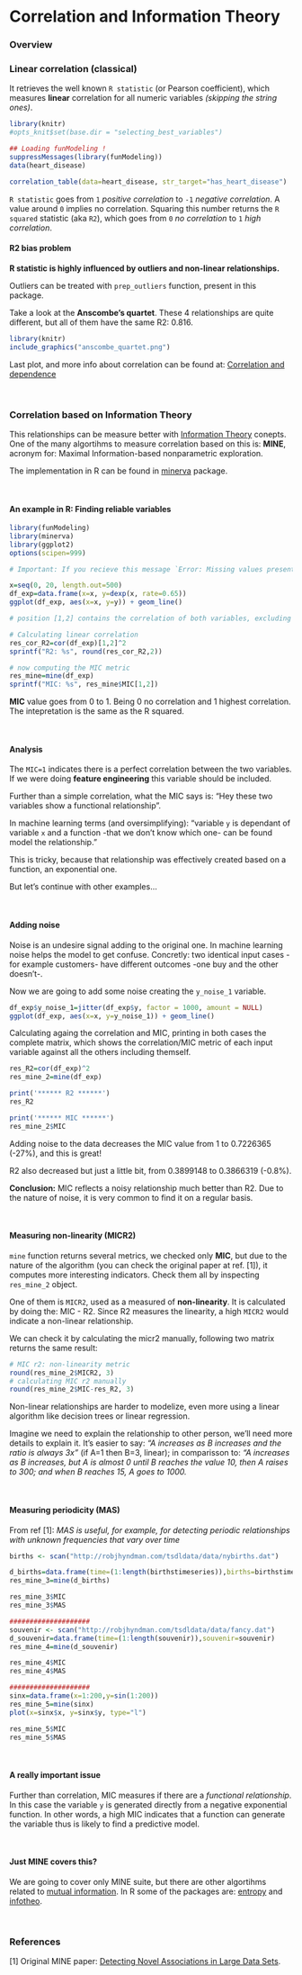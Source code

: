 Correlation and Information Theory
=====

### Overview


### Linear correlation (classical)

It retrieves the well known `R statistic` (or Pearson coefficient), which measures **linear** correlation  for all numeric variables _(skipping the string ones)_.


```r
library(knitr)
#opts_knit$set(base.dir = "selecting_best_variables")
```


```r
## Loading funModeling !
suppressMessages(library(funModeling))
data(heart_disease)
```

```r
correlation_table(data=heart_disease, str_target="has_heart_disease")
```

`R statistic` goes from `1` _positive correlation_ to `-1` _negative correlation_. A value around `0` implies no correlation.
Squaring this number returns the `R squared` statistic (aka `R2`), which goes from `0` _no correlation_ to `1` _high correlation_. 

#### R2 bias problem

**R statistic is highly influenced by outliers and non-linear relationships.**

Outliers can be treated with `prep_outliers` function, present in this package.

Take a look at the **Anscombe's quartet**. These 4 relationships are quite different, but all of them have the same R2: 0.816.


```r
library(knitr)
include_graphics("anscombe_quartet.png")
```



Last plot, and more info about correlation can be found at: [Correlation and dependence](https://en.wikipedia.org/wiki/Correlation_and_dependence)

<br>

### Correlation based on Information Theory

This relationships can be measure better with <a href="https://en.wikipedia.org/wiki/Information_theory">Information Theory</a> conepts. One of the many algortihms to measure correlation based on this is: **MINE**, acronym for: Maximal Information-based nonparametric exploration.

The implementation in R can be found in <a href="https://cran.r-project.org/web/packages/minerva/index.html">minerva</a> package.


<br>

#### An example in R: Finding reliable variables

```r
library(funModeling)
library(minerva)
library(ggplot2)
options(scipen=999)

# Important: If you recieve this message `Error: Missing values present in input variable 'x'. Consider using use = 'pairwise.complete.obs'.` is because data has missing values.

x=seq(0, 20, length.out=500)
df_exp=data.frame(x=x, y=dexp(x, rate=0.65))
ggplot(df_exp, aes(x=x, y=y)) + geom_line()

# position [1,2] contains the correlation of both variables, excluding the correlation measure of each variable against itself.

# Calculating linear correlation
res_cor_R2=cor(df_exp)[1,2]^2
sprintf("R2: %s", round(res_cor_R2,2))

# now computing the MIC metric
res_mine=mine(df_exp)
sprintf("MIC: %s", res_mine$MIC[1,2])

```
**MIC** value goes from 0 to 1. Being 0 no correlation and 1 highest correlation. The intepretation is the same as the R squared.

<br>

#### Analysis 

The `MIC=1` indicates there is a perfect correlation between the two variables. If we were doing **feature engineering** this variable should be included.

Further than a simple correlation, what the MIC says is: "Hey these two variables show a functional relationship". 

In machine learning terms (and oversimplifying): "variable `y` is dependant of variable `x` and a function -that we don't know which one- can be found model the relationship."

This is tricky, because that relationship was effectively created based on a function, an exponential one.

But let's continue with other examples...

<br>

#### Adding noise

Noise is an undesire signal adding to the original one. In machine learning noise helps the model to get confuse. Concretly: two identical input cases -for example customers- have different outcomes -one buy and the other doesn't-.

Now we are going to add some noise creating the `y_noise_1` variable.

```r
df_exp$y_noise_1=jitter(df_exp$y, factor = 1000, amount = NULL)
ggplot(df_exp, aes(x=x, y=y_noise_1)) + geom_line()
```

Calculating againg the correlation and MIC, printing in both cases the complete matrix, which shows the correlation/MIC metric of each input variable against all the others including themself.

```r
res_R2=cor(df_exp)^2
res_mine_2=mine(df_exp)

print('****** R2 ******')
res_R2

print('****** MIC ******')
res_mine_2$MIC

```

Adding noise to the data decreases the MIC value from 1 to 0.7226365 (-27%), and this is great!

R2 also decreased but just a little bit, from 0.3899148 to 0.3866319 (-0.8%). 

**Conclusion:** MIC reflects a noisy relationship much better than R2. Due to the nature of noise, it is very common to find it on a regular basis.


<br>

#### Measuring non-linearity (MICR2)

`mine` function returns several metrics, we checked only **MIC**, but due to the nature of the algorithm (you can check the original paper at ref. [1]), it computes more interesting indicators. Check them all by inspecting `res_mine_2` object.

One of them is `MICR2`, used as a measured of **non-linearity**. It is calculated by doing the: MIC - R2. Since R2 measures the linearity, a high `MICR2` would indicate a non-linear relationship.

We can check it by calculating the micr2 manually, following two matrix returns the same result:

```r
# MIC r2: non-linearity metric
round(res_mine_2$MICR2, 3)
# calculating MIC r2 manually
round(res_mine_2$MIC-res_R2, 3)
```

Non-linear relationships are harder to modelize, even more using a linear algorithm like decision trees or linear regression. 

Imagine we need to explain the relationship to other person, we'll need more details to explain it. It's easier to say: _"A increases as B increases and the ratio is always 3x"_ (if A=1 then B=3, linear); in comparisson to: _"A increases as B increases, but A is almost 0 until B reaches the value 10, then A raises to 300; and when B reaches 15, A goes to 1000._




<br>

#### Measuring periodicity (MAS)


From ref [1]: _MAS is useful, for example, for detecting periodic relationships with unknown frequencies that vary over time_

```r
births <- scan("http://robjhyndman.com/tsdldata/data/nybirths.dat")

d_births=data.frame(time=(1:length(birthstimeseries)),births=birthstimeseries)
res_mine_3=mine(d_births)

res_mine_3$MIC
res_mine_3$MAS

####################
souvenir <- scan("http://robjhyndman.com/tsdldata/data/fancy.dat")
d_souvenir=data.frame(time=(1:length(souvenir)),souvenir=souvenir)
res_mine_4=mine(d_souvenir)

res_mine_4$MIC
res_mine_4$MAS

####################
sinx=data.frame(x=1:200,y=sin(1:200))
res_mine_5=mine(sinx)
plot(x=sinx$x, y=sinx$y, type="l")

res_mine_5$MIC
res_mine_5$MAS


```



<br>

#### A really important issue

Further than correlation, MIC measures if there are a _functional relationship_. In this case the variable `y` is generated directly from a negative exponential function. In other words, a high MIC indicates that a function can generate the variable thus is likely to find a predictive model. 

<br>


#### Just MINE covers this?

We are going to cover only MINE suite, but there are other algortihms related to <a href="http://www.scholarpedia.org/article/Mutual_information" target="blank">mutual information</a>. In R some of the packages are: <a href="https://cran.r-project.org/web/packages/entropy/entropy.pdf" target="blank">entropy</a> and <a href="https://artax.karlin.mff.cuni.cz/r-help/library/infotheo/html/mutinformation.html" target="blank">infotheo</a>.


<br>

### References

[1] Original MINE paper: <a href="http://science.sciencemag.org/content/334/6062/1518.full?ijkey=cRCIlh2G7AjiA&keytype=ref&siteid=sci" target="blank">Detecting Novel Associations in Large Data Sets</a>.


